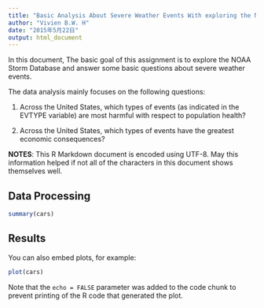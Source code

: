 ```yaml
---
title: "Basic Analysis About Severe Weather Events With exploring the NOOA Storm Database"
author: "Vivien B.W. H"
date: "2015年5月22日"
output: html_document
---
```


In this document, The basic goal of this assignment is to explore the NOAA Storm Database and answer some basic questions about severe weather events.  

The data analysis mainly focuses on the following questions:

1. Across the United States, which types of events (as indicated in the EVTYPE variable) are most harmful with respect to population health?

2. Across the United States, which types of events have the greatest economic consequences?


**NOTES**: This R Markdown document is encoded using UTF-8. May this information helped if not all of the characters in this document shows themselves well.

## **Data Processing**

```r
summary(cars)
```

## **Results**
You can also embed plots, for example:

```r
plot(cars)
```

Note that the `echo = FALSE` parameter was added to the code chunk to prevent printing of the R code that generated the plot.
